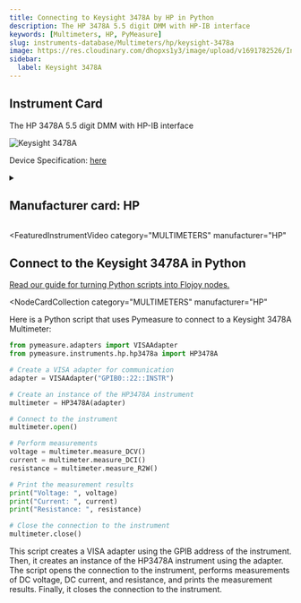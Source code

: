 ```yaml
---
title: Connecting to Keysight 3478A by HP in Python
description: The HP 3478A 5.5 digit DMM with HP-IB interface
keywords: [Multimeters, HP, PyMeasure]
slug: instruments-database/Multimeters/hp/keysight-3478a
image: https://res.cloudinary.com/dhopxs1y3/image/upload/v1691782526/Instruments/Multimeters/Keysight-3478A/Keysight-3478A.jpg
sidebar:
  label: Keysight 3478A
---
```



## Instrument Card

The HP 3478A 5.5 digit DMM with HP-IB interface

![Keysight 3478A](https://res.cloudinary.com/dhopxs1y3/image/upload/v1691782526/Instruments/Multimeters/Keysight-3478A/Keysight-3478A.jpg)

Device Specification: [here](https://www.keysight.com/us/en/assets/9018-05398/user-manuals/9018-05398.pdf)

<details style={{ marginTop: "15px"}}>
<summary><h2 style={{display:'inline'}}>Manufacturer card: HP</h2></summary>

![HP](https://res.cloudinary.com/dhopxs1y3/image/upload/v1692125999/Instruments/Vendor%20Logos/HP.png)

Keysight Technologies, or Keysight, is an American company that manufactures electronics test and measurement equipment and software

- Headquarters: USA
- Yearly Revenue (millions, USD): 5420
- Vendor Website: [here](https://www.keysight.com/us/en/home.html)

</details>


<FeaturedInstrumentVideo
  category="MULTIMETERS"
  manufacturer="HP"
></FeaturedInstrumentVideo>

## Connect to the Keysight 3478A in Python

[Read our guide for turning Python scripts into Flojoy nodes.](https://docs.flojoy.ai/contribution/blocks/custom-flojoy-block/)


<Tabs>
<TabItem value="Flojoy" label="Flojoy" className="flojoy-instrument-tabs">

<NodeCardCollection
  category="MULTIMETERS"
  manufacturer="HP"
></NodeCardCollection>

</TabItem>
<TabItem value="PyMeasure" label="PyMeasure">

Here is a Python script that uses Pymeasure to connect to a Keysight 3478A Multimeter:

```python
from pymeasure.adapters import VISAAdapter
from pymeasure.instruments.hp.hp3478a import HP3478A

# Create a VISA adapter for communication
adapter = VISAAdapter("GPIB0::22::INSTR")

# Create an instance of the HP3478A instrument
multimeter = HP3478A(adapter)

# Connect to the instrument
multimeter.open()

# Perform measurements
voltage = multimeter.measure_DCV()
current = multimeter.measure_DCI()
resistance = multimeter.measure_R2W()

# Print the measurement results
print("Voltage: ", voltage)
print("Current: ", current)
print("Resistance: ", resistance)

# Close the connection to the instrument
multimeter.close()
```

This script creates a VISA adapter using the GPIB address of the instrument. Then, it creates an instance of the HP3478A instrument using the adapter. The script opens the connection to the instrument, performs measurements of DC voltage, DC current, and resistance, and prints the measurement results. Finally, it closes the connection to the instrument.

</TabItem>
</Tabs>
